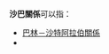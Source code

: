 {{NoteTA|G1=地名}}

'''沙巴關係'''可以指：

* [[巴林－沙特阿拉伯關係|巴林－沙特阿拉伯關係]]
* {{link-en|巴基斯坦－沙特阿拉伯關係|Pakistan–Saudi Arabia relations}}

{{disambig|cat=四字消歧義}}